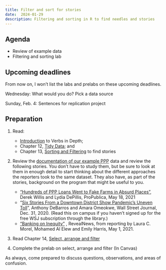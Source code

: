 ```yaml
---
title: Filter and sort for stories
date:  2024-01-29
description: Filtering and sorting in R to find needles and stories
--- 
```


## Agenda 

* Review of example data
* Filtering and sorting lab 

## Upcoming deadlines

::: callout-note
From now on, I won't list the labs and prelabs on these upcoming deadlines. 
::: 

[Wednesday]{.sked-dates}: What would you do? Pick a data source

[Sunday, Feb. 4]{.sked-dates}: Sentences for replication project

## Preparation

1. Read:
    * [Introduction](https://cronkitedata.github.io/djtextbook/rdepth.html) to Verbs in Depth; 
    * Chapter 12, [Tidy Data](https://cronkitedata.github.io/djtextbook/start-tidy.html); and 
    * Chapter 13, [Sorting and Filtering](https://cronkitedata.github.io/djtextbook/start-filter-sort-story.html) to find stories

2. Review the [documentation of our example PPP](https://cronkitedata.github.io/djtextbook/appendix-ppp.html) data and review the following stories. You don't have to study them, but be sure to look at them in enough detail to start thinking about the different approaches the reporters took to the same dataset. They also have, as part of the stories, background on the program that might be useful to you. 

    * ["Hundreds of PPP Loans Went to Fake Farms in Absurd Places"](https://www.propublica.org/article/ppp-farms), Derek Willis and Lydia DePillis, ProPublica, May 18, 2021
    * "[Six Stories From a Downtown District Show Pandemic's Uneven Toll](https://www.wsj.com/articles/some-asheville-businesses-thrived-with-government-backed-ppp-loans-others-struggled-11609426801)",  Anthony DeBarros and Amara Omeokwe, Wall Street Journal, Dec. 31, 2020. (Read this on campus if you haven't signed up for the free WSJ subscription through the library.)
    * ["Banking on Inequity"](https://revealnews.org/podcast/banking-on-inequity/) , RevealNews, from reporting by Laura C. Morel, Mohamed Al Elew and Emily Harris, May 1, 2021. 


3. Read Chapter 14, [Select, arrange and filter](https://cronkitedata.github.io/djtextbook/r-verb-filter.html)

4. Complete the prelab on select, arrange and filter (In Canvas)

As always, come prepared to discuss questions, observations, and areas of confusion. 

